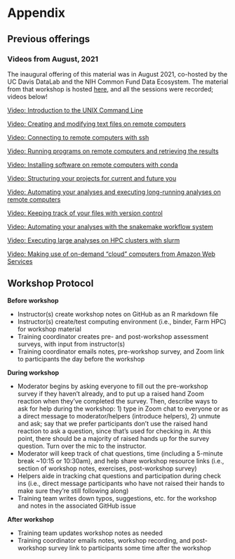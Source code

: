 # Appendix { - }

## Previous offerings {-}

### Videos from August, 2021 {-}

The inaugural offering of this material was in August 2021, co-hosted
by the UC Davis DataLab and the NIH Common Fund Data Ecosystem.  The
material from that workshop is hosted
[here](https://ngs-docs.github.io/2021-august-remote-computing/), and
all the sessions were recorded; videos below!

[Video: Introduction to the UNIX Command Line](https://video.ucdavis.edu/media/Intro+to+the+UNIX+Command+Line/1_lcij2vm2)

[Video: Creating and modifying text files on remote computers](https://video.ucdavis.edu/media/Creating+and+Modifying+Text+Files+on+Remote+Computers/1_z0lantu4)

[Video: Connecting to remote computers with ssh](https://video.ucdavis.edu/media/Connecting+to+Remote+Computers+with+SSH/1_806ws8at)

[Video: Running programs on remote computers and retrieving the results](https://video.ucdavis.edu/media/Running+Programs+on+Remote+Computers+and+Retrieving+Results/1_6wvl21uo)

[Video: Installing software on remote computers with conda](https://video.ucdavis.edu/media/Installing+Software+on+Remote+Computers+with+Conda/1_c5phpz6m)

[Video: Structuring your projects for current and future you](https://video.ucdavis.edu/media/Structuring+Your+Projects+for+Current+and+Future+You+-+Workshop+6/1_48prhl9s)

[Video: Automating your analyses and executing long-running analyses on remote computers](https://video.ucdavis.edu/media/Workshop+7A+Automating+Your+Analyses+and+Executing+Long-Running+Analyses+on+Remote+Computers/1_u4mwpvys)

[Video: Keeping track of your files with version control](https://video.ucdavis.edu/media/Workshop+8A+Keeping+Track+of+Your+Files+with+Version+Control/1_t8s68r43)

[Video: Automating your analyses with the snakemake workflow system](https://video.ucdavis.edu/media/Workshop+9A+Automating+Your+Analyses+with+the+Snakemake+Workflow+System/1_zvpl1v4x)

[Video: Executing large analyses on HPC clusters with slurm](https://video.ucdavis.edu/media/Workshop+10A+Executing+Large+Analyses+on+HPC+Clusters+with+Slurm/1_x50x5t77)

[Video: Making use of on-demand "cloud" computers from Amazon Web Services](https://video.ucdavis.edu/media/Workshop+11A+Making+Use+of+On-Demand+%22Cloud%22+Computers+from+Amazon+Web+Services/1_l9wfn0lj)

## Workshop Protocol { - }

**Before workshop**

- Instructor(s) create workshop notes on GitHub as an R markdown file
- Instructor(s) create/test computing environment (i.e., binder, Farm HPC) for workshop material
- Training coordinator creates pre- and post-workshop assessment surveys, with input from instructor(s)
- Training coordinator emails notes, pre-workshop survey, and Zoom link to participants the day before the workshop

**During workshop**

- Moderator begins by asking everyone to fill out the pre-workshop survey if they haven't
already, and to put up a raised hand Zoom reaction when they've completed the survey.
Then, describe ways to ask for help during the workshop: 1) type in Zoom chat to everyone or as a direct message to moderator/helpers (introduce helpers), 2) unmute and ask; say that we prefer participants don't use the raised hand reaction to ask a question, since that's used for checking in.
At this point, there should be a majority of raised hands up for the survey question. Turn over the mic to the instructor.
- Moderator will keep track of chat questions, time (including a 5-minute break ~10:15 or 10:30am), and help share workshop resource links (i.e., section of workshop notes, exercises, post-workshop survey)
- Helpers aide in tracking chat questions and participation during check ins (i.e., direct message participants who have not raised their hands to make sure they're still following along)
- Training team writes down typos, suggestions, etc. for the workshop and notes in the associated GitHub issue


**After workshop**

- Training team updates workshop notes as needed
- Training coordinator emails notes, workshop recording, and post-workshop survey link to participants some time after the workshop
